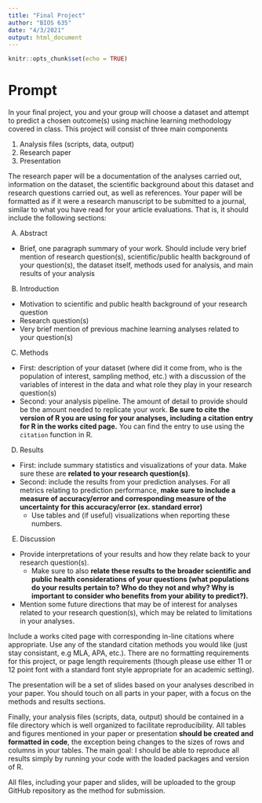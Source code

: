 ```yaml
---
title: "Final Project"
author: "BIOS 635"
date: "4/3/2021"
output: html_document
---
```


```r
knitr::opts_chunk$set(echo = TRUE)
```

# Prompt

In your final project, you and your group will choose a dataset and attempt to predict a chosen outcome(s) using machine learning methodology covered in class.  This project will consist of three main components

1. Analysis files (scripts, data, output)
2. Research paper
3. Presentation

The research paper will be a documentation of the analyses carried out, information on the dataset, the scientific background about this dataset and research questions carried out, as well as references.  Your paper will be formatted as if it were a research manuscript to be submitted to a journal, similar to what you have read for your article evaluations.  That is, it should include the following sections:

A) Abstract
  - Brief, one paragraph summary of your work.  Should include very brief mention of research question(s), scientific/public health background of your question(s), the dataset itself, methods used for analysis, and main results of your analysis

B) Introduction
  - Motivation to scientific and public health background of your research question
  - Research question(s)
  - Very brief mention of previous machine learning analyses related to your question(s)

C) Methods
  - First: description of your dataset (where did it come from, who is the population of interest, sampling method, etc.) with a discussion of the variables of interest in the data and what role they play in your research question(s)
  - Second: your analysis pipeline.  The amount of detail to provide should be the amount needed to replicate your work.  **Be sure to cite the version of R you are using for your analyses, including a citation entry for R in the works cited page.**  You can find the entry to use using the `citation` function in R.
  
D) Results
  - First: include summary statistics and visualizations of your data.  Make sure these are **related to your research question(s)**.
  - Second: include the results from your prediction analyses.  For all metrics relating to prediction performance, **make sure to include a measure of accuracy/error and corresponding measure of the uncertainty for this accuracy/error (ex. standard error)**
    - Use tables and (if useful) visualizations when reporting these numbers.
    
E) Discussion
  - Provide interpretations of your results and how they relate back to your research question(s).
    - Make sure to also **relate these results to the broader scientific and public health considerations of your questions (what populations do your results pertain to?  Who do they not and why?  Why is important to consider who benefits from your ability to predict?).**
  - Mention some future directions that may be of interest for analyses related to your research question(s), which may be related to limitations in your analyses.
  
Include a works cited page with corresponding in-line citations where appropriate.  Use any of the standard citation methods you would like (just stay consistant, e.g MLA, APA, etc.).  There are no formatting requirements for this project, or page length requirements (though please use either 11 or 12 point font with a standard font style appropriate for an academic setting).

The presentation will be a set of slides based on your analyses described in your paper.  You should touch on all parts in your paper, with a focus on the methods and results sections.

Finally, your analysis files (scripts, data, output) should be contained in a file directory which is well organized to facilitate reproducibility.  All tables and figures mentioned in your paper or presentation **should be created and formatted in code**, the exception being changes to the sizes of rows and columns in your tables.  The main goal: I should be able to reproduce all results simply by running your code with the loaded packages and version of R.

All files, including your paper and slides, will be uploaded to the group GitHub repository as the method for submission.